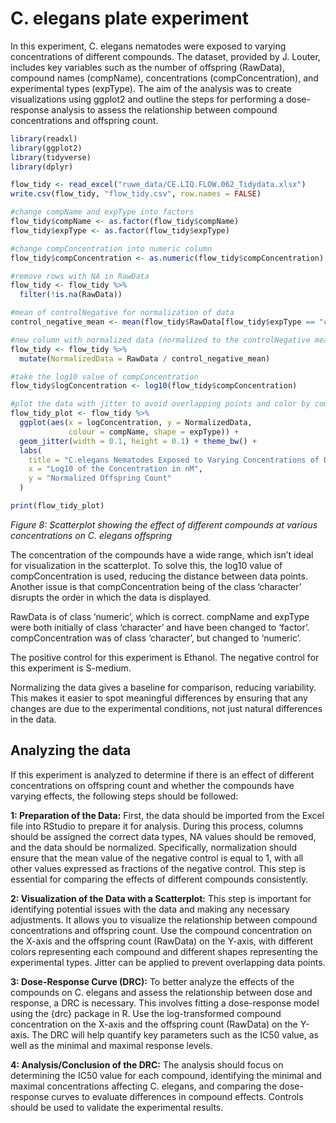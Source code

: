 # C. elegans plate experiment

In this experiment, C. elegans nematodes were exposed to varying concentrations of different compounds. The dataset, provided by J. Louter, includes key variables such as the number of offspring (RawData), compound names (compName), concentrations (compConcentration), and experimental types (expType). The aim of the analysis was to create visualizations using ggplot2 and outline the steps for performing a dose-response analysis to assess the relationship between compound concentrations and offspring count.


```r
library(readxl)
library(ggplot2)
library(tidyverse)
library(dplyr)

flow_tidy <- read_excel("ruwe_data/CE.LIQ.FLOW.062_Tidydata.xlsx")
write.csv(flow_tidy, "flow_tidy.csv", row.names = FALSE)
```


```r

#change compName and expType into factors
flow_tidy$compName <- as.factor(flow_tidy$compName)
flow_tidy$expType <- as.factor(flow_tidy$expType)

#change compConcentration into numeric column
flow_tidy$compConcentration <- as.numeric(flow_tidy$compConcentration)

#remove rows with NA in RawData
flow_tidy <- flow_tidy %>%
  filter(!is.na(RawData))

#mean of controlNegative for normalization of data
control_negative_mean <- mean(flow_tidy$RawData[flow_tidy$expType == "controlNegative"], na.rm = TRUE)

#new column with normalized data (normalized to the controlNegative mean)
flow_tidy <- flow_tidy %>%
  mutate(NormalizedData = RawData / control_negative_mean)

#take the log10 value of compConcentration
flow_tidy$logConcentration <- log10(flow_tidy$compConcentration)

#plot the data with jitter to avoid overlapping points and color by compName
flow_tidy_plot <- flow_tidy %>%
  ggplot(aes(x = logConcentration, y = NormalizedData, 
             colour = compName, shape = expType)) +
  geom_jitter(width = 0.1, height = 0.1) + theme_bw() +
  labs(
    title = "C.elegans Nematodes Exposed to Varying Concentrations of Different Compounds", 
    x = "Log10 of the Concentration in nM",
    y = "Normalized Offspring Count"
  )

print(flow_tidy_plot)

```

*Figure 8: Scatterplot showing the effect of different compounds at various concentrations on C. elegans offspring*


The concentration of the compounds have a wide range, which isn’t ideal for visualization in the scatterplot. To solve this, the log10 value of compConcentration is used, reducing the distance between data points. Another issue is that compConcentration being of the class 'character' disrupts the order in which the data is displayed.

RawData is of class 'numeric', which is correct. compName and expType were both initially of class 'character' and have been changed to 'factor'. compConcentration was of class 'character', but changed to 'numeric'.

The positive control for this experiment is Ethanol. The negative control for this experiment is S-medium.

Normalizing the data gives a baseline for comparison, reducing variability. This makes it easier to spot meaningful differences by ensuring that any changes are due to the experimental conditions, not just natural differences in the data.


## Analyzing the data
If this experiment is analyzed to determine if there is an effect of different concentrations on offspring count and whether the compounds have varying effects, the following steps should be followed:

**1: Preparation of the Data:**
First, the data should be imported from the Excel file into RStudio to prepare it for analysis. During this process, columns should be assigned the correct data types, NA values should be removed, and the data should be normalized. Specifically, normalization should ensure that the mean value of the negative control is equal to 1, with all other values expressed as fractions of the negative control. This step is essential for comparing the effects of different compounds consistently.

**2: Visualization of the Data with a Scatterplot:**
This step is important for identifying potential issues with the data and making any necessary adjustments. It allows you to visualize the relationship between compound concentrations and offspring count. Use the compound concentration on the X-axis and the offspring count (RawData) on the Y-axis, with different colors representing each compound and different shapes representing the experimental types. Jitter can be applied to prevent overlapping data points.

**3: Dose-Response Curve (DRC):**
To better analyze the effects of the compounds on C. elegans and assess the relationship between dose and response, a DRC is necessary. This involves fitting a dose-response model using the {drc} package in R. Use the log-transformed compound concentration on the X-axis and the offspring count (RawData) on the Y-axis. The DRC will help quantify key parameters such as the IC50 value, as well as the minimal and maximal response levels.

**4: Analysis/Conclusion of the DRC:**
The analysis should focus on determining the IC50 value for each compound, identifying the minimal and maximal concentrations affecting C. elegans, and comparing the dose-response curves to evaluate differences in compound effects. Controls should be used to validate the experimental results.